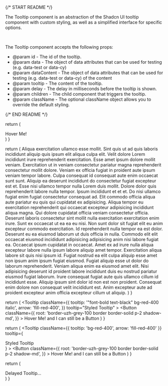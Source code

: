 
{/* START README */}

The Tooltip component is an abstraction of the Shadcn UI tooltip component with custom styling, as well as a simplified interface for specific options.

<br />

The Tooltip component accepts the following props:

- @param id - The id of the tooltip.
- @param data - The object of data attributes that can be used for testing (e.g. data-test or data-cy)
- @param dataContent - The object of data attributes that can be used for testing (e.g. data-test or data-cy) of the content
- @param tooltip - The content of the tooltip.
- @param delay - The delay in milliseconds before the tooltip is shown.
- @param children - The child component that triggers the tooltip.
- @param className - The optional className object allows you to override the default styling.

{/* END README */}

  return (
    <Tooltip tooltip="Content Tooltip">
      <div className="border-uzh-grey-100 border border-solid p-2 shadow-md">
        Hover Me!
      </div>
    </Tooltip>
  )
}

  return (
    <Tooltip tooltip="Content Tooltip">
      Aliqua exercitation ullamco esse mollit. Sint quis ut ad quis laboris
      incididunt aliquip quis ipsum elit aliqua culpa elit. Velit dolore Lorem
      incididunt irure reprehenderit exercitation. Esse amet ipsum dolore mollit
      veniam. Exercitation ut in veniam consectetur pariatur magna reprehenderit
      consectetur mollit dolore. Veniam ex officia fugiat in proident aute ipsum
      veniam tempor labore. Culpa consequat id consequat aute enim occaecat sunt
      sunt. Aliquip ea deserunt incididunt do consectetur fugiat excepteur est
      et. Esse nisi ullamco tempor nulla Lorem duis mollit. Dolore dolor quis
      reprehenderit labore nulla tempor. Ipsum incididunt et et et. Do nisi
      ullamco fugiat enim fugiat consectetur consequat ad. Elit commodo officia
      aliqua aute pariatur eu quis qui cupidatat ex adipisicing. Aliqua tempor
      eu exercitation reprehenderit qui occaecat excepteur adipisicing
      incididunt aliqua magna. Qui dolore cupidatat officia veniam consectetur
      officia. Deserunt laboris consectetur sint mollit nulla exercitation
      exercitation enim irure. Sunt ex occaecat ut ea ea eu nisi. Non sunt dolor
      sit fugiat elit eu anim excepteur commodo exercitation. Id reprehenderit
      nulla tempor ea est dolor. Deserunt eu ea eiusmod laborum ut duis officia
      in nulla. Commodo elit elit occaecat eiusmod incididunt adipisicing
      adipisicing anim nisi labore fugiat ea. Occaecat ipsum cupidatat in
      occaecat. Amet ex ad irure nulla aliqua excepteur labore nulla ipsum
      labore aliquip amet tempor. Exercitation aliqua labore sit quis nisi ipsum
      id. Fugiat nostrud ea elit culpa aliquip esse amet non ipsum anim ipsum
      fugiat eiusmod. Fugiat aliquip esse ut dolor do laborum reprehenderit.
      Veniam aliqua enim ea eiusmod amet elit. Nisi adipisicing deserunt id
      proident labore incididunt duis eu nostrud pariatur eiusmod fugiat
      laborum. Irure consequat fugiat aute quis ullamco cillum id incididunt
      esse. Aliquip ipsum sint dolor id non est non proident. Consequat enim
      dolore non consequat velit incididunt est. Anim excepteur aute ad proident
      excepteur anim officia excepteur cillum ut aliquip.
    </Tooltip>
  )
}

  return (
    <Tooltip
      className={{
        tooltip: '"font-bold text-black" bg-red-400 italic',
        arrow: 'fill-red-400',
      }}
      tooltip="Styled Tooltip"
    >
      <Button
        className={{
          root: 'border-uzh-grey-100 border border-solid p-2 shadow-md',
        }}
      >
        Hover Me! and I can still be a Button
      </Button>
    </Tooltip>
  )
}

  return (
    <Tooltip
      className={{ tooltip: 'bg-red-400', arrow: 'fill-red-400' }}
      tooltip={
        <div className="font-bold text-black italic">Styled Tooltip</div>
      }
    >
      <Button
        className={{
          root: 'border-uzh-grey-100 border border-solid p-2 shadow-md',
        }}
      >
        Hover Me! and I can still be a Button
      </Button>
    </Tooltip>
  )
}

  return (
    <Tooltip tooltip="Content Tooltip" delay={3000}>
      <div className="border-uzh-grey-100 border border-solid p-2 shadow-md">
        Delayed Tooltip...
      </div>
    </Tooltip>
  )
}
